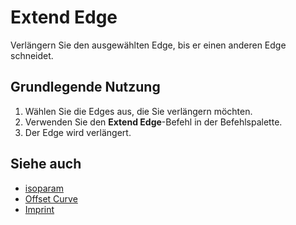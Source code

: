 
# Extend Edge

<Reference shortcut="" command="Extend Edge" button="" />

Verlängern Sie den ausgewählten Edge, bis er einen anderen Edge schneidet.

## Grundlegende Nutzung

1. Wählen Sie die Edges aus, die Sie verlängern möchten.
2. Verwenden Sie den **Extend Edge**-Befehl in der Befehlspalette.
3. Der Edge wird verlängert.

<VideoPlayer fileName="extend-edge"/>

## Siehe auch
- [isoparam](isoparam)
- [Offset Curve](offset-curve)
- [Imprint](imprint)